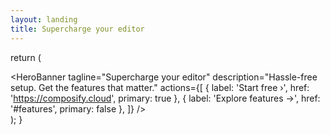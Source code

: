 ```yaml
---
layout: landing
title: Supercharge your editor
---
```



  return (
    <main>
      <HeroBanner
        tagline="Supercharge your editor"
        description="Hassle-free setup. Get the features that matter."
        actions={[
          { label: 'Start free ›', href: 'https://composify.cloud', primary: true },
          { label: 'Explore features →', href: '#features', primary: false },
        ]}
      />
      <PriceCalculator />
      <PlanGroup />
      <FeatureGroup
        id="features"
        title="The fastest way to build Server Driven UI."
        description="Build and ship with our cloud — everything you need is ready out of the box."
      >
        <FeatureItemCompact
          emoji="🌐"
          title="Managed hosting, unlimited bandwidth"
          description="We take care of deployment, scaling, and infrastructure — with unlimited bandwidth, so traffic spikes are never a concern."
        />
        <FeatureItemCompact
          emoji="🙌"
          title="Real-time collaboration"
          description="Work together in the same editor, see updates instantly, and avoid merge conflicts. Collaboration that actually feels seamless."
          planned={true}
        />
        <FeatureItemCompact
          emoji="⏳"
          title="Time-travel version history"
          description="Roll back to any previous version in seconds. Explore the full history and experiment freely without worrying about losing progress."
          planned={true}
        />
        <FeatureItemCompact
          emoji="💳"
          title="Start free and pay as you go"
          description="No upfront costs or hidden fees. Get started for free and pay only for the resources you use, scaling as your needs grow."
        />
      </FeatureGroup>
    </main>
  );
}
